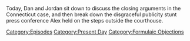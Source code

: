 {{DEFAULTSORT:
    #_EPISODE_0732:Trial Press Conference
}}{{Episode
    | title             = Trial Press Conference
    | caption           = Listen to this episode on [https://knowledgefight.libsyn.com/732-trial-press-conference Libsyn] [https://open.spotify.com/episode/6jzs8sTqx6DROfAUZQAMaI Spotify], Read the [[Transcript/732: Trial Press Conference|Unofficial Transcript]]
    | episodeNumber     = 732
    | length            = 01:06:35
    | airDate           = October 7, 2022
    | coverageStartDate = October 4, 2022
    | coverageEndDate   = October 6, 2022
    | episodeType       = [[:Category:Present Day|Present Day]], [[:Category:Formulaic Objections|Formulaic Objections]]
    | appearance        = [[Robert Barnes]], [[Bill Ogden]], [[Wolfgang Halbig]]
    | previousEpisode   = [[731: September 29-30, 2022]]
    | nextEpisode       = [[733: October 6, 2022]]
}}

{{Stub}}

Today, Dan and Jordan sit down to discuss the closing arguments in the Connecticut case, and then break down the disgraceful publicity stunt press conference Alex held on the steps outside the courthouse.

[[Category:Episodes]]
[[Category:Present Day]]
[[Category:Formulaic Objections]]
